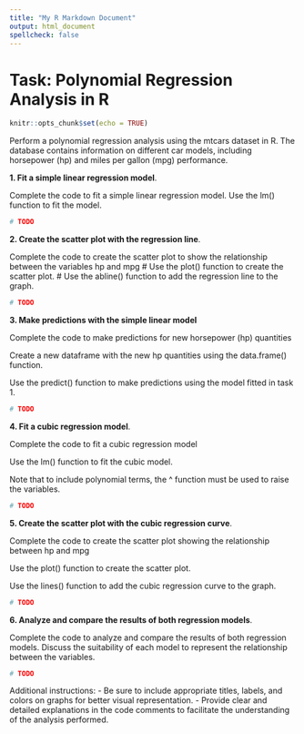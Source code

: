 ```yaml
---
title: "My R Markdown Document"
output: html_document
spellcheck: false
---
```


# Task: Polynomial Regression Analysis in R

```r
knitr::opts_chunk$set(echo = TRUE)
```

Perform a polynomial regression analysis using the mtcars dataset in R. The database contains information on different car models, including horsepower (hp) and miles per gallon (mpg) performance.

**1. Fit a simple linear regression model**.

Complete the code to fit a simple linear regression model. Use the lm() function to fit the model.

```r
# TODO

```

**2. Create the scatter plot with the regression line**.

Complete the code to create the scatter plot to show the relationship between the variables hp and mpg \# Use the plot() function to create the scatter plot. \# Use the abline() function to add the regression line to the graph.

```r
# TODO
```

**3. Make predictions with the simple linear model**

Complete the code to make predictions for new horsepower (hp) quantities

Create a new dataframe with the new hp quantities using the data.frame() function.

Use the predict() function to make predictions using the model fitted in task 1.

```r
# TODO

```

**4. Fit a cubic regression model**.

Complete the code to fit a cubic regression model

Use the lm() function to fit the cubic model.

Note that to include polynomial terms, the \^ function must be used to raise the variables.

```r
# TODO

```

**5. Create the scatter plot with the cubic regression curve**.

Complete the code to create the scatter plot showing the relationship between hp and mpg

Use the plot() function to create the scatter plot.

Use the lines() function to add the cubic regression curve to the graph.

```r
# TODO

```

**6. Analyze and compare the results of both regression models**.

Complete the code to analyze and compare the results of both regression models. Discuss the suitability of each model to represent the relationship between the variables.

```r
# TODO

```

Additional instructions: - Be sure to include appropriate titles, labels, and colors on graphs for better visual representation. - Provide clear and detailed explanations in the code comments to facilitate the understanding of the analysis performed.
